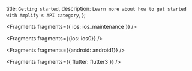   title: `Getting started`,
  description: `Learn more about how to get started with Amplify's API category`,
};


<Fragments fragments={{ ios: ios_maintenance }} />


<Fragments fragments={{ios: ios0}} />


<Fragments fragments={{android: android1}} />


<Fragments fragments={{ flutter: flutter3 }} />
